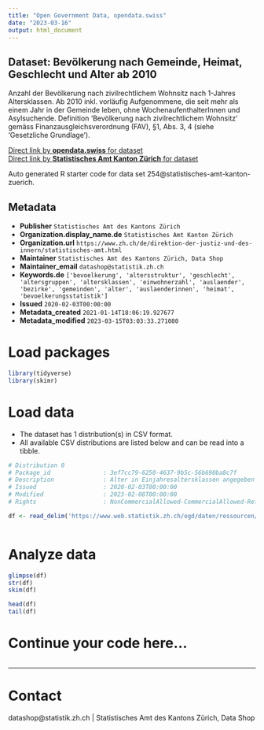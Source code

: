 ```yaml
---
title: "Open Government Data, opendata.swiss"
date: "2023-03-16"
output: html_document
---
```


## Dataset: Bevölkerung nach Gemeinde, Heimat, Geschlecht und Alter ab 2010

Anzahl der Bevölkerung nach zivilrechtlichem Wohnsitz nach 1-Jahres Altersklassen. Ab 2010 inkl. vorläufig Aufgenommene, die seit mehr als einem Jahr in der Gemeinde leben, ohne WochenaufenthalterInnen und Asylsuchende. Definition 'Bevölkerung nach zivilrechtlichem Wohnsitz' gemäss Finanzausgleichsverordnung (FAV), §1, Abs. 3, 4 (siehe 'Gesetzliche Grundlage'). 

[Direct link by **opendata.swiss** for dataset](https://opendata.swiss/de/dataset/bevolkerung-nach-gemeinde-heimat-geschlecht-und-alter)<br>
[Direct link by **Statistisches Amt Kanton Zürich** for dataset](nan)

Auto generated R starter code for data set 254@statistisches-amt-kanton-zuerich.

## Metadata

- **Publisher** `Statistisches Amt des Kantons Zürich`
- **Organization.display_name.de** `Statistisches Amt Kanton Zürich`
- **Organization.url** `https://www.zh.ch/de/direktion-der-justiz-und-des-innern/statistisches-amt.html`
- **Maintainer** `Statistisches Amt des Kantons Zürich, Data Shop`
- **Maintainer_email** `datashop@statistik.zh.ch`
- **Keywords.de** `['bevoelkerung', 'altersstruktur', 'geschlecht', 'altersgruppen', 'altersklassen', 'einwohnerzahl', 'auslaender', 'bezirke', 'gemeinden', 'alter', 'auslaenderinnen', 'heimat', 'bevoelkerungsstatistik']`
- **Issued** `2020-02-03T00:00:00`
- **Metadata_created** `2021-01-14T18:06:19.927677`
- **Metadata_modified** `2023-03-15T03:03:33.271080`


# Load packages

```r

library(tidyverse)
library(skimr)

```

# Load data

-   The dataset has 1 distribution(s) in CSV format.
-   All available CSV distributions are listed below and can be read into a tibble.

```r

# Distribution 0
# Package_id               : 3ef7cc79-6250-4637-9b5c-56b690ba8c7f
# Description              : Alter in Einjahresaltersklassen angegeben
# Issued                   : 2020-02-03T00:00:00
# Modified                 : 2023-02-08T00:00:00
# Rights                   : NonCommercialAllowed-CommercialAllowed-ReferenceNotRequired

df <- read_delim('https://www.web.statistik.zh.ch/ogd/daten/ressourcen/KTZH_00000254_00001282.csv')



```

# Analyze data

```r

glimpse(df)
str(df)
skim(df)

head(df)
tail(df)

```

# Continue your code here...

```r

```

------------------------------------------------------------------------

# Contact

datashop@statistik.zh.ch | Statistisches Amt des Kantons Zürich, Data Shop

